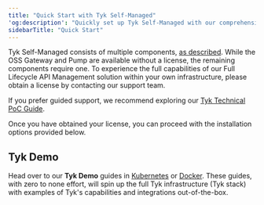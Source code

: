 ```yaml
---
title: "Quick Start with Tyk Self-Managed"
'og:description': "Quickly set up Tyk Self-Managed with our comprehensive guide, including installation options and demo environments."
sidebarTitle: "Quick Start"
---
```



Tyk Self-Managed consists of multiple components, [as described](/nightly/tyk-self-managed). While the OSS Gateway and Pump are available without a license, the remaining components require one. To experience the full capabilities of our Full Lifecycle API Management solution within your own infrastructure, please obtain a license by contacting our support team.

<ButtonLeft href="https://tyk.io/contact/" color="green" content="Contact us" />

If you prefer guided support, we recommend exploring our [Tyk Technical PoC Guide](https://tyk.io/customer-engineering/poc/technical-guide/).

Once you have obtained your license, you can proceed with the installation options provided below.

## Tyk Demo 

Head over to our **Tyk Demo** guides in [Kubernetes](/nightly/deployment-and-operations/tyk-self-managed/tyk-demos-and-pocs/overview#kubernetes-demo) or [Docker](/nightly/deployment-and-operations/tyk-self-managed/tyk-demos-and-pocs/overview#docker-demo). These guides, with zero to none effort, will spin up the full Tyk infrastructure (Tyk stack) with examples of Tyk's capabilities and integrations out-of-the-box.

